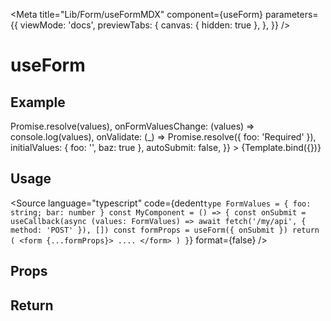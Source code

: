 
<Meta
  title="Lib/Form/useFormMDX"
  component={useForm}
  parameters={{
    viewMode: 'docs',
    previewTabs: {
      canvas: { hidden: true },
    },
  }}
/>

# useForm

## Example

<Canvas>
  <Story
    name="useFormMDX"
    args={{
      onSubmit: (values) => Promise.resolve(values),
      onFormValuesChange: (values) => console.log(values),
      onValidate: (_) => Promise.resolve({ foo: 'Required' }),
      initialValues: { foo: '', baz: true },
      autoSubmit: false,
    }}
  >
    {Template.bind({})}
  </Story>
</Canvas>

## Usage

<Source
  language="typescript"
  code={dedent`
type FormValues = { foo: string; bar: number }
const MyComponent = () => {
    const onSubmit = useCallback(async (values: FormValues) =>
        await fetch('/my/api', { method: 'POST' }),
    [])
    const formProps = useForm({ onSubmit })
    return (
      <form {...formProps}>
        ....
      </form>
    )
}
`}
  format={false}
/>

## Props

<ArgsTable of={useForm} />

## Return

<ArgsTable of={useUseFormReturn} />
